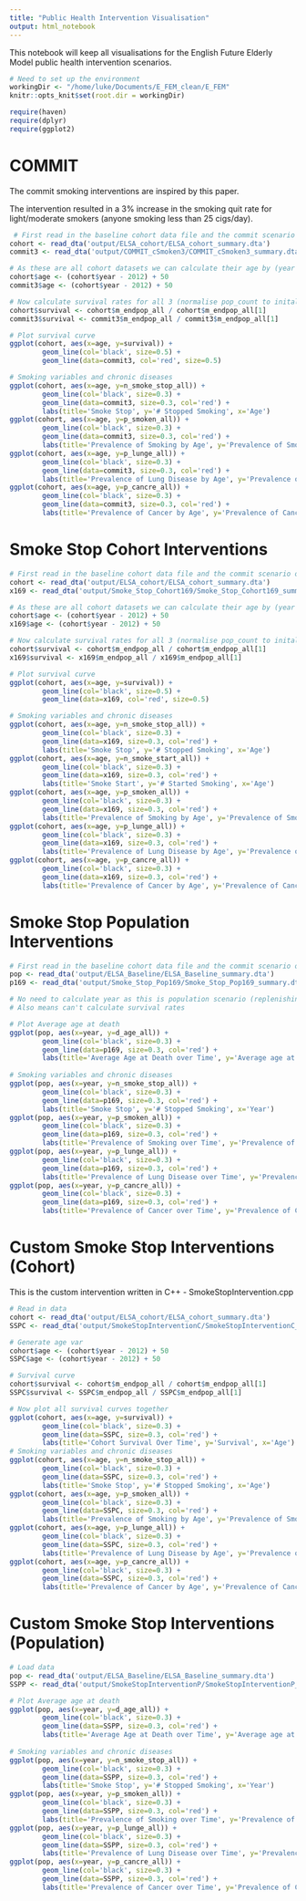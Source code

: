 ```yaml
---
title: "Public Health Intervention Visualisation"
output: html_notebook
---
```


This notebook will keep all visualisations for the English Future Elderly Model public health intervention scenarios.

```r
# Need to set up the environment
workingDir <- "/home/luke/Documents/E_FEM_clean/E_FEM"
knitr::opts_knit$set(root.dir = workingDir)

require(haven)
require(dplyr)
require(ggplot2)
```


# COMMIT

The commit smoking interventions are inspired by this paper. <!-- TODO: Add link to COMMIT paper here -->

The intervention resulted in a 3% increase in the smoking quit rate for light/moderate smokers (anyone smoking less than 25 cigs/day).


```r
 # First read in the baseline cohort data file and the commit scenario outputs
cohort <- read_dta('output/ELSA_cohort/ELSA_cohort_summary.dta')
commit3 <- read_dta('output/COMMIT_cSmoken3/COMMIT_cSmoken3_summary.dta')

# As these are all cohort datasets we can calculate their age by (year - 2012 + 50) 
cohort$age <- (cohort$year - 2012) + 50
commit3$age <- (cohort$year - 2012) + 50

# Now calculate survival rates for all 3 (normalise pop_count to inital value)
cohort$survival <- cohort$m_endpop_all / cohort$m_endpop_all[1]
commit3$survival <- commit3$m_endpop_all / commit3$m_endpop_all[1]

# Plot survival curve
ggplot(cohort, aes(x=age, y=survival)) +
        geom_line(col='black', size=0.5) +
        geom_line(data=commit3, col='red', size=0.5)

# Smoking variables and chronic diseases
ggplot(cohort, aes(x=age, y=n_smoke_stop_all)) +
        geom_line(col='black', size=0.3) +
        geom_line(data=commit3, size=0.3, col='red') +
        labs(title='Smoke Stop', y='# Stopped Smoking', x='Age')
ggplot(cohort, aes(x=age, y=p_smoken_all)) +
        geom_line(col='black', size=0.3) +
        geom_line(data=commit3, size=0.3, col='red') +
        labs(title='Prevalence of Smoking by Age', y='Prevalence of Smoking', x='Age')
ggplot(cohort, aes(x=age, y=p_lunge_all)) +
        geom_line(col='black', size=0.3) +
        geom_line(data=commit3, size=0.3, col='red') +
        labs(title='Prevalence of Lung Disease by Age', y='Prevalence of Lung Disease', x='Age')
ggplot(cohort, aes(x=age, y=p_cancre_all)) +
        geom_line(col='black', size=0.3) +
        geom_line(data=commit3, size=0.3, col='red') +
        labs(title='Prevalence of Cancer by Age', y='Prevalence of Cancer', x='Age')
```


# Smoke Stop Cohort Interventions

```r
# First read in the baseline cohort data file and the commit scenario outputs
cohort <- read_dta('output/ELSA_cohort/ELSA_cohort_summary.dta')
x169 <- read_dta('output/Smoke_Stop_Cohort169/Smoke_Stop_Cohort169_summary.dta')

# As these are all cohort datasets we can calculate their age by (year - 2012 + 50)
cohort$age <- (cohort$year - 2012) + 50
x169$age <- (cohort$year - 2012) + 50

# Now calculate survival rates for all 3 (normalise pop_count to inital value)
cohort$survival <- cohort$m_endpop_all / cohort$m_endpop_all[1]
x169$survival <- x169$m_endpop_all / x169$m_endpop_all[1]

# Plot survival curve
ggplot(cohort, aes(x=age, y=survival)) +
        geom_line(col='black', size=0.5) +
        geom_line(data=x169, col='red', size=0.5)

# Smoking variables and chronic diseases
ggplot(cohort, aes(x=age, y=n_smoke_stop_all)) +
        geom_line(col='black', size=0.3) +
        geom_line(data=x169, size=0.3, col='red') +
        labs(title='Smoke Stop', y='# Stopped Smoking', x='Age')
ggplot(cohort, aes(x=age, y=n_smoke_start_all)) +
        geom_line(col='black', size=0.3) +
        geom_line(data=x169, size=0.3, col='red') +
        labs(title='Smoke Start', y='# Started Smoking', x='Age')
ggplot(cohort, aes(x=age, y=p_smoken_all)) +
        geom_line(col='black', size=0.3) +
        geom_line(data=x169, size=0.3, col='red') +
        labs(title='Prevalence of Smoking by Age', y='Prevalence of Smoking', x='Age')
ggplot(cohort, aes(x=age, y=p_lunge_all)) +
        geom_line(col='black', size=0.3) +
        geom_line(data=x169, size=0.3, col='red') +
        labs(title='Prevalence of Lung Disease by Age', y='Prevalence of Lung Disease', x='Age')
ggplot(cohort, aes(x=age, y=p_cancre_all)) +
        geom_line(col='black', size=0.3) +
        geom_line(data=x169, size=0.3, col='red') +
        labs(title='Prevalence of Cancer by Age', y='Prevalence of Cancer', x='Age')
```

# Smoke Stop Population Interventions

```r
# First read in the baseline cohort data file and the commit scenario outputs
pop <- read_dta('output/ELSA_Baseline/ELSA_Baseline_summary.dta')
p169 <- read_dta('output/Smoke_Stop_Pop169/Smoke_Stop_Pop169_summary.dta')

# No need to calculate year as this is population scenario (replenishing)
# Also means can't calculate survival rates

# Plot Average age at death
ggplot(pop, aes(x=year, y=d_age_all)) +
        geom_line(col='black', size=0.3) +
        geom_line(data=p169, size=0.3, col='red') +
        labs(title='Average Age at Death over Time', y='Average age at death', x='Year')
        
# Smoking variables and chronic diseases
ggplot(pop, aes(x=year, y=n_smoke_stop_all)) +
        geom_line(col='black', size=0.3) +
        geom_line(data=p169, size=0.3, col='red') +
        labs(title='Smoke Stop', y='# Stopped Smoking', x='Year')
ggplot(pop, aes(x=year, y=p_smoken_all)) +
        geom_line(col='black', size=0.3) +
        geom_line(data=p169, size=0.3, col='red') +
        labs(title='Prevalence of Smoking over Time', y='Prevalence of Smoking', x='Year')
ggplot(pop, aes(x=year, y=p_lunge_all)) +
        geom_line(col='black', size=0.3) +
        geom_line(data=p169, size=0.3, col='red') +
        labs(title='Prevalence of Lung Disease over Time', y='Prevalence of Lung Disease', x='Year')
ggplot(pop, aes(x=year, y=p_cancre_all)) +
        geom_line(col='black', size=0.3) +
        geom_line(data=p169, size=0.3, col='red') +
        labs(title='Prevalence of Cancer over Time', y='Prevalence of Cancer', x='Year')
```


# Custom Smoke Stop Interventions (Cohort)

This is the custom intervention written in C++ - SmokeStopIntervention.cpp

```r

# Read in data
cohort <- read_dta('output/ELSA_cohort/ELSA_cohort_summary.dta')
SSPC <- read_dta('output/SmokeStopInterventionC/SmokeStopInterventionC_summary.dta')

# Generate age var
cohort$age <- (cohort$year - 2012) + 50
SSPC$age <- (cohort$year - 2012) + 50

# Survival curve
cohort$survival <- cohort$m_endpop_all / cohort$m_endpop_all[1]
SSPC$survival <- SSPC$m_endpop_all / SSPC$m_endpop_all[1]

# Now plot all survival curves together
ggplot(cohort, aes(x=age, y=survival)) +
        geom_line(col='black', size=0.3) +
        geom_line(data=SSPC, size=0.3, col='red') +
        labs(title='Cohort Survival Over Time', y='Survival', x='Age')
# Smoking variables and chronic diseases
ggplot(cohort, aes(x=age, y=n_smoke_stop_all)) +
        geom_line(col='black', size=0.3) +
        geom_line(data=SSPC, size=0.3, col='red') +
        labs(title='Smoke Stop', y='# Stopped Smoking', x='Age')
ggplot(cohort, aes(x=age, y=p_smoken_all)) +
        geom_line(col='black', size=0.3) +
        geom_line(data=SSPC, size=0.3, col='red') +
        labs(title='Prevalence of Smoking by Age', y='Prevalence of Smoking', x='Age')
ggplot(cohort, aes(x=age, y=p_lunge_all)) +
        geom_line(col='black', size=0.3) +
        geom_line(data=SSPC, size=0.3, col='red') +
        labs(title='Prevalence of Lung Disease by Age', y='Prevalence of Lung Disease', x='Age')
ggplot(cohort, aes(x=age, y=p_cancre_all)) +
        geom_line(col='black', size=0.3) +
        geom_line(data=SSPC, size=0.3, col='red') +
        labs(title='Prevalence of Cancer by Age', y='Prevalence of Cancer', x='Age')

```


# Custom Smoke Stop Interventions (Population)

```r

# Load data
pop <- read_dta('output/ELSA_Baseline/ELSA_Baseline_summary.dta')
SSPP <- read_dta('output/SmokeStopInterventionP/SmokeStopInterventionP_summary.dta')

# Plot Average age at death
ggplot(pop, aes(x=year, y=d_age_all)) +
        geom_line(col='black', size=0.3) +
        geom_line(data=SSPP, size=0.3, col='red') +
        labs(title='Average Age at Death over Time', y='Average age at death', x='Year')
        
# Smoking variables and chronic diseases
ggplot(pop, aes(x=year, y=n_smoke_stop_all)) +
        geom_line(col='black', size=0.3) +
        geom_line(data=SSPP, size=0.3, col='red') +
        labs(title='Smoke Stop', y='# Stopped Smoking', x='Year')
ggplot(pop, aes(x=year, y=p_smoken_all)) +
        geom_line(col='black', size=0.3) +
        geom_line(data=SSPP, size=0.3, col='red') +
        labs(title='Prevalence of Smoking over Time', y='Prevalence of Smoking', x='Year')
ggplot(pop, aes(x=year, y=p_lunge_all)) +
        geom_line(col='black', size=0.3) +
        geom_line(data=SSPP, size=0.3, col='red') +
        labs(title='Prevalence of Lung Disease over Time', y='Prevalence of Lung Disease', x='Year')
ggplot(pop, aes(x=year, y=p_cancre_all)) +
        geom_line(col='black', size=0.3) +
        geom_line(data=SSPP, size=0.3, col='red') +
        labs(title='Prevalence of Cancer over Time', y='Prevalence of Cancer', x='Year')
        
```